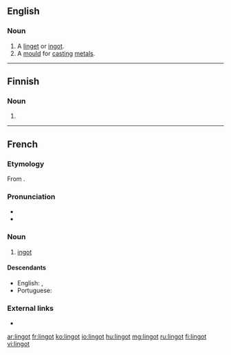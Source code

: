 ==English==

===Noun===
{{en-noun}}

# A [[linget]] or [[ingot]].
# A [[mould]] for [[cast]]ing [[metal]]s.

{{Webster 1913}}

----

==Finnish==

===Noun===
{{head|fi|noun form}}

# {{plural of|lang=fi|linko}}

----

==French==

===Etymology===
From {{etyl|en|fr}} {{term|ingot|lang=en}}.

===Pronunciation===
* {{IPA|/lɛ̃ɡo/|lang=fr}}
* {{audio|Fr-Paris--lingot.ogg|Audio (Paris)|lang=fr}}

===Noun===
{{fr-noun|m}}

# [[ingot]]

====Descendants====
* English: {{l/en|lingot}}, {{l/en|linget}}
* Portuguese: {{l/pt|lingote}}

===External links===
* {{R:TLFi}}

[[ar:lingot]]
[[fr:lingot]]
[[ko:lingot]]
[[io:lingot]]
[[hu:lingot]]
[[mg:lingot]]
[[ru:lingot]]
[[fi:lingot]]
[[vi:lingot]]